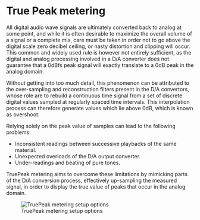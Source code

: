 # True Peak metering
All digital audio wave signals are ultimately converted back to analog at some point, and while it is often desirable to maximize the overall volume of a signal or a complete mix, care must be taken in order not to go above the digital scale zero decibel ceiling, or nasty distortion and clipping will occur. 
This common and widely used rule is however not entirely sufficient, as the digital and analog processing involved in a D/A converter does not guarantee that a 0dBfs peak signal will exactly translate to a 0dB peak in the analog domain.

Without getting into too much detail, this phenomenon can be attributed to the over-sampling and reconstruction filters present in the D/A convertors, whose role are to rebuild a continuous time signal from a set of discrete digital values sampled at regularly spaced time intervals. 
This interpolation process can therefore generate values which lie above 0dB, which is known as overshoot.

Relying solely on the peak value of samples can lead to the following problems:

* Inconsistent readings between successive playbacks of the same material.
* Unexpected overloads of the D/A output converter.
* Under-readings and beating of pure tones.


TruePeak metering aims to overcome these limitations by mimicking parts of the D/A conversion process, effectively up-sampling the measured signal, in order to display the true value of peaks that occur in the analog domain.



![TruePeak metering setup options](https://media.githubusercontent.com/media/FLUX-SE/doc_images/main/Analyzer/TruePeakMeter/Setup.png)